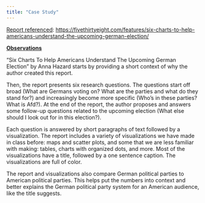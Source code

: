 ```yaml
---
title: "Case Study"
---
```


[Report referenced]{.underline}: <https://fivethirtyeight.com/features/six-charts-to-help-americans-understand-the-upcoming-german-election/>

[**Observations**]{.underline}

"Six Charts To Help Americans Understand The Upcoming German Election" by Anna Hazard starts by providing a short context of why the author created this report.

Then, the report presents six research questions.
The questions start off broad (What are Germans voting on? What are the parties and what do they stand for?) and increasingly become more specific (Who’s in these parties? What is Afd?).
At the end of the report, the author proposes and answers some follow-up questions related to the upcoming election (What else should I look out for in this election?).

Each question is answered by short paragraphs of text followed by a visualization.
The report includes a variety of visualizations we have made in class before: maps and scatter plots, and some that we are less familiar with making: tables, charts with organized dots, and more.
Most of the visualizations have a title, followed by a one sentence caption.
The visualizations are full of color.

The report and visualizations also compare German political parties to American political parties.
This helps put the numbers into context and better explains the German political party system for an American audience, like the title suggests.
